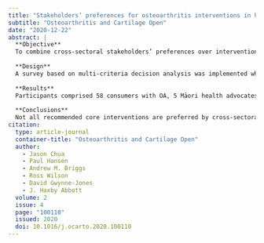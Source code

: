 ```yaml
---
title: "Stakeholders’ preferences for osteoarthritis interventions in health services: A cross-sectional study using multi-criteria decision analysis"
subtitle: "Osteoarthritis and Cartilage Open"
date: "2020-12-22"
abstract: |
  **Objective**
  To combine cross-sectoral stakeholders’ preferences over interventions for knee osteoarthritis (OA) with guideline recommendations and evidence about interventions, and to investigate if these preferences differ by stakeholder group.
  
  **Design**
  A survey based on multi-criteria decision analysis was implemented whereby the stakeholders revealed the relative importance, represented as weights, of eight criteria for choosing or recommending knee OA interventions. Using data from an OA clinical guideline, 15 recommended interventions were rated on the criteria and ranked by their total scores, calculated by summing the corresponding weights. Associations between the weights and stakeholder groups were explored using regression analysis.
  
  **Results**
  Participants comprised 58 consumers with OA, 5 Māori health advocates, 79 healthcare providers, 24 policy-informants and 12 OA-researchers (N = 178; 63% female, [mean age±SD] 54 ± 13 years). Mean weights on the eight criteria, in decreasing order of importance, are: recommendation: 19.0%; quality of evidence: 17.7%; effectiveness: 15.0%; duration of effect: 13.2%; risk of serious harm: 12.8%; risk of mild/moderate side-effects: 9.4%; cost: 6.6%; and accessibility: 6.3%. For first-, second- and third-line OA interventions respectively, all land-based exercise (total score = 71.7%), NSAIDs (topical) (74.2%) and total joint replacement (74.3%) were ranked first. At all care phases, the recommended core interventions of weight management and self-management education ranked between 11th and 15th (48.0%–56.0%). Regression analysis identified only small differences in weights (≤5.7%; p < 0.01) between stakeholder groups.
  
  **Conclusions**
  Not all recommended core interventions are preferred by cross-sectoral stakeholders, which may represent a barrier to their uptake. Stakeholders’ preferences do not appreciably differ by stakeholder group.
citation: 
  type: article-journal
  container-title: "Osteoarthritis and Cartilage Open"
  author:
    - Jason Chua
    - Paul Hansen
    - Andrew M. Briggs
    - Ross Wilson
    - David Gwynne-Jones
    - J. Haxby Abbott
  volume: 2
  issue: 4
  page: "100110"
  issued: 2020
  doi: 10.1016/j.ocarto.2020.100110
---
```

